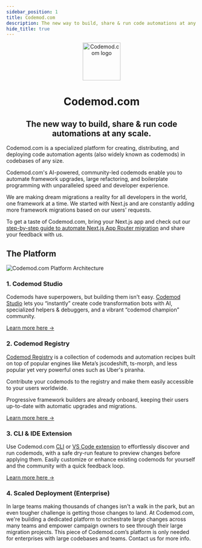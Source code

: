 ```yaml
---
sidebar_position: 1
title: Codemod.com
description: The new way to build, share & run code automations at any scale.
hide_title: true
---
```



<head>
  <meta property='og:title' content='Codemod.com Docs'/>
  <meta property='og:description' content='The new way to build, share & run code automations at any scale.'/>
  <meta property='og:url' content='https://docs.codemod.com/docs/intro'/>
  <meta name='og:image' content='https://raw.githubusercontent.com/codemod-com/docs/main/static/img/docs/intuita-docs-opengraph.png'/>
  <meta property='og:image' content='https://raw.githubusercontent.com/codemod-com/docs/main/static/img/docs/intuita-docs-opengraph.png'/>
  
  <meta name='twitter:card' content='summary_large_image'/>
  <meta name='twitter:image' content='https://raw.githubusercontent.com/codemod-com/docs/main/static/img/docs/intuita-docs-opengraph.png'/>
</head>

<p align="center">
  <a href="https://codemod.com">
    <img src="/img/intuita-logo.png" height="100" alt="Codemod.com logo" />
  </a>
</p>
<h1 align="center">Codemod.com</h1>
<h2 align="center">The new way to build, share & run code automations at any scale.</h2>

Codemod.com is a specialized platform for creating, distributing, and deploying code automation agents (also widely known as codemods) in codebases of any size.

Codemod.com's AI-powered, community-led codemods enable you to automate framework upgrades, large refactoring, and boilerplate programming with unparalleled speed and developer experience.

We are making dream migrations a reality for all developers in the world, one framework at a time. We started with Next.js and are constantly adding more framework migrations based on our users' requests.

To get a taste of Codemod.com, bring your Next.js app and check out our [step-by-step guide to automate Next.js App Router migration](https://docs.codemod.com/blog/dream-migration) and share your feedback with us.


## The Platform

![Codemod.com Platform Architecture](/img/docs/intuita-platform-architecture.png)


### 1. Codemod Studio

Codemods have superpowers, but building them isn't easy. [Codemod Studio](https://codemod.studio/) lets you “instantly” create code transformation bots with AI, specialized helpers & debuggers, and a vibrant “codemod champion” community.

[Learn more here →](https://docs.codemod.com/docs/codemod-studio/quickstart)

### 2. Codemod Registry

[Codemod Registry](https://github.com/codemod-com/codemod-registry) is a collection of codemods and automation recipes built on top of popular engines like Meta’s jscodeshift, ts-morph, and less popular yet very powerful ones such as Uber's piranha. 

Contribute your codemods to the registry and make them easily accessible to your users worldwide.

Progressive framework builders are already onboard, keeping their users up-to-date with automatic upgrades and migrations.

[Learn more here →](https://docs.codemod.com/docs/codemod-registry/intro)

### 3. CLI & IDE Extension

Use Codemod.com [CLI](https://docs.codemod.com/docs/cli/quickstart) or [VS Code extension](https://marketplace.visualstudio.com/items?itemName=Intuita.intuita-vscode-extension) to effortlessly discover and run codemods, with a safe dry-run feature to preview changes before applying them. Easily customize or enhance existing codemods for yourself and the community with a quick feedback loop.

[Learn more here →](https://docs.codemod.com/docs/vs-code-extension/quickstart)

### 4. Scaled Deployment (Enterprise)

In large teams making thousands of changes isn't a walk in the park, but an even tougher challenge is getting those changes to land. At Codemod.com, we're building a dedicated platform to orchestrate large changes across many teams and empower campaign owners to see through their large migration projects. This piece of Codemod.com’s platform is only needed for enterprises with large codebases and teams. Contact us for more info.
